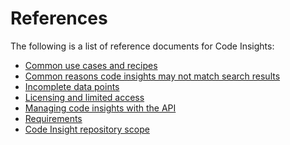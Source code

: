 # References

The following is a list of reference documents for Code Insights:

- [Common use cases and recipes](/code_insights/references/common_use_cases)
- [Common reasons code insights may not match search results](/code_insights/references/common_reasons_code_insights_may_not_match_search_results)
- [Incomplete data points](/code_insights/references/incomplete_data_points)
- [Licensing and limited access](/code_insights/references/license)
- [Managing code insights with the API](/api/graphql/managing-code-insights-with-api)
- [Requirements](/code_insights/references/requirements)
- [Code Insight repository scope](/code_insights/references/repository_scope)
